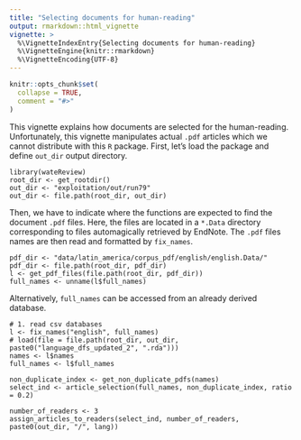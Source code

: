 ```yaml
---
title: "Selecting documents for human-reading"
output: rmarkdown::html_vignette
vignette: >
  %\VignetteIndexEntry{Selecting documents for human-reading}
  %\VignetteEngine{knitr::rmarkdown}
  %\VignetteEncoding{UTF-8}
---
```


```r
knitr::opts_chunk$set(
  collapse = TRUE,
  comment = "#>"
)
```

This vignette explains how documents are selected for the human-reading. 
Unfortunately, this vignette manipulates actual `.pdf` articles which we cannot distribute with this `R` package.
First, let's load the package and define `out_dir` output directory.

```
library(wateReview)
root_dir <- get_rootdir()
out_dir <- "exploitation/out/run79"
out_dir <- file.path(root_dir, out_dir)
```

Then, we have to indicate where the functions are expected to find the document `.pdf` files.
Here, the files are located in a `*.Data` directory corresponding to files automagically retrieved by EndNote.
The `.pdf` files names are then read and formatted by `fix_names`.

```
pdf_dir <- "data/latin_america/corpus_pdf/english/english.Data/"
pdf_dir <- file.path(root_dir, pdf_dir)
l <- get_pdf_files(file.path(root_dir, pdf_dir))
full_names <- unname(l$full_names)
```

Alternatively, `full_names` can be accessed from an already derived database.

```
# 1. read csv databases
l <- fix_names("english", full_names)
# load(file = file.path(root_dir, out_dir, paste0("language_dfs_updated_2", ".rda")))
names <- l$names
full_names <- l$full_names
```

```
non_duplicate_index <- get_non_duplicate_pdfs(names)
select_ind <- article_selection(full_names, non_duplicate_index, ratio = 0.2) 
```

```
number_of_readers <- 3
assign_articles_to_readers(select_ind, number_of_readers, paste0(out_dir, "/", lang))
```